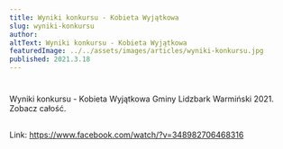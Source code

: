 ```yaml
---
title: Wyniki konkursu - Kobieta Wyjątkowa
slug: wyniki-konkursu
author:
altText: Wyniki konkursu - Kobieta Wyjątkowa
featuredImage: ../../assets/images/articles/wyniki-konkursu.jpg
published: 2021.3.18
---
```


#
Wyniki konkursu - Kobieta Wyjątkowa Gminy Lidzbark Warmiński 2021. Zobacz całość. 


##
Link: https://www.facebook.com/watch/?v=348982706468316